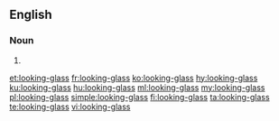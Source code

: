 {{also|looking glass}}
==English==

===Noun===
{{en-noun|looking-glasses}}

# {{alternative spelling of|looking glass|lang=en}}

[[et:looking-glass]]
[[fr:looking-glass]]
[[ko:looking-glass]]
[[hy:looking-glass]]
[[ku:looking-glass]]
[[hu:looking-glass]]
[[ml:looking-glass]]
[[my:looking-glass]]
[[pl:looking-glass]]
[[simple:looking-glass]]
[[fi:looking-glass]]
[[ta:looking-glass]]
[[te:looking-glass]]
[[vi:looking-glass]]